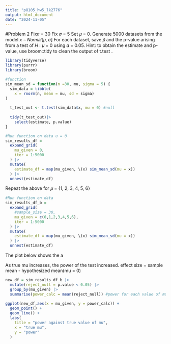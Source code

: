 ```yaml
---
title: "p8105_hw5_lk2776"
output: html_document
date: "2024-11-05"
---
```


#Problem 2 
Fix𝑛 = 30
Fix 𝜎 = 5
Set 𝜇 = 0. Generate 5000 datasets from the model
𝑥 ∼ 𝑁𝑜𝑟𝑚𝑎𝑙[𝜇, 𝜎]
For each dataset, save 𝜇̂ and the p-value arising from a test of 𝐻 : 𝜇 = 0 using 𝛼 = 0.05.
Hint: to obtain the estimate and p-value, use broom::tidy to clean the output of t.test .

```r
library(tidyverse)
library(purrr)
library(broom)
```

```r
#function
sim_mean_sd = function(n =30, mu, sigma = 5) {
  sim_data = tibble(
    x = rnorm(n, mean = mu, sd = sigma)
)
  
  t_test_out <- t.test(sim_data$x, mu = 0) #null 
  
  tidy(t_test_out)|>
    select(estimate, p.value) 
}

#Run function on data u = 0
sim_results_df =
  expand_grid(
    mu_given = 0,
    iter = 1:5000
  ) |>
  mutate(
    estimate_df = map(mu_given, \(x) sim_mean_sd(mu = x))
  ) |>
  unnest(estimate_df)
```

Repeat the above for 𝜇 = {1, 2, 3, 4, 5, 6}

```r
#Run function on data 
sim_results_df_b =
  expand_grid(
    #sample_size = 30,
    mu_given = c(0,1,2,3,4,5,6),
    iter = 1:5000
  ) |>
  mutate(
    estimate_df = map(mu_given, \(x) sim_mean_sd(mu = x))
  ) |>
  unnest(estimate_df)
```

The plot below shows the a

As true mu increases, the power of the test increased. 
effect size = sample mean - hypothesized mean(mu = 0)

```r

new_df = sim_results_df_b |>
  mutate(reject_null = p.value < 0.05) |>
  group_by(mu_given) |>
  summarise(power_calc = mean(reject_null)) #power for each value of mu 
  
ggplot(new_df,aes(x = mu_given, y = power_calc)) +
  geom_point() +
  geom_line() +
  labs(
    title = "power against true value of mu",
    x = "true mu",
    y = "power"
  )
```

